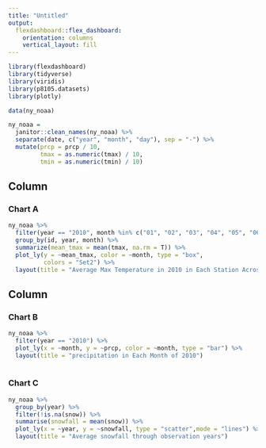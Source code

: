 ```yaml
---
title: "Untitled"
output: 
  flexdashboard::flex_dashboard:
    orientation: columns
    vertical_layout: fill
---
```


```r
library(flexdashboard)
library(tidyverse)
library(viridis)
library(p8105.datasets)
library(plotly)
```


```r
data(ny_noaa)

ny_noaa = 
  janitor::clean_names(ny_noaa) %>% 
  separate(date, c("year", "month", "day"), sep = "-") %>% 
  mutate(prcp = prcp / 10,
         tmax = as.numeric(tmax) / 10,
         tmin = as.numeric(tmin) / 10)
```


Column {data-width=650}
-----------------------------------------------------------------------

### Chart A

```r
ny_noaa %>% 
  filter(year == "2010", month %in% c("01", "02", "03", "04", "05", "06", "07", "08","09","10","11","12")) %>% 
  group_by(id, year, month) %>% 
  summarize(mean_tmax = mean(tmax, na.rm = T)) %>% 
  plot_ly(y = ~mean_tmax, color = ~month, type = "box",
          colors = "Set2") %>% 
  layout(title = "Average Max Temperature in 2010 in Each Station Across 12 month")
```

Column {data-width=350}
-----------------------------------------------------------------------

### Chart B

```r
ny_noaa %>% 
  filter(year == "2010") %>% 
  plot_ly(x = ~month, y = ~prcp, color = ~month, type = "bar") %>% 
  layout(title = "precipitation in Each Month of 2010") 
 
```

### Chart C

```r
ny_noaa %>% 
  group_by(year) %>% 
  filter(!is.na(snow)) %>% 
  summarise(snowfall = mean(snow)) %>% 
  plot_ly(x = ~year, y = ~snowfall, type = "scatter",mode = "lines") %>%
  layout(title = "Average snowfall through observation years")
```

